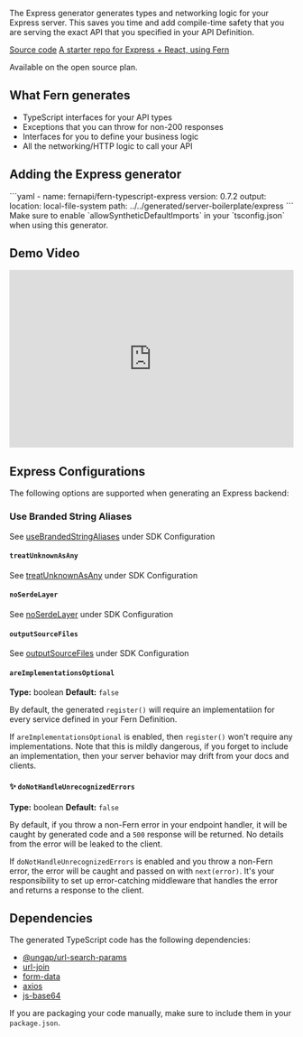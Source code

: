 The Express generator generates types and networking logic for your Express server. This saves you time and add compile-time safety that you are serving the exact API that you specified in your API Definition.

[Source code](https://github.com/fern-api/fern-typescript)
[A starter repo for Express + React, using Fern](https://github.com/fern-api/express-starter/)

Available on the open source plan.

## What Fern generates

- TypeScript interfaces for your API types
- Exceptions that you can throw for non-200 responses
- Interfaces for you to define your business logic
- All the networking/HTTP logic to call your API

## Adding the Express generator

<CodeBlock title="generators.yml">
```yaml
- name: fernapi/fern-typescript-express
  version: 0.7.2
  output:
    location: local-file-system
    path: ../../generated/server-boilerplate/express
```
</CodeBlock>

<Callout intent="warn">
Make sure to enable `allowSyntheticDefaultImports` in your `tsconfig.json` when using this generator.
</Callout>

## Demo Video

<div style="position: relative; padding-bottom: 62.5%; height: 0;"><iframe src="https://www.loom.com/embed/31f4243c4d824c54938bdc4840fbb8ba?sid=e5cc10a7-0328-4813-a877-cb3cbf61ef95" frameborder="0" webkitallowfullscreen mozallowfullscreen allowfullscreen style="position: absolute; top: 0; left: 0; width: 100%; height: 100%;"></iframe></div>

## Express Configurations

The following options are supported when generating an Express backend:

### Use Branded String Aliases

See [useBrandedStringAliases](https://docs.buildwithfern.com/sdks/typescript-node#use-branded-string-aliases) under SDK Configuration

#### `treatUnknownAsAny`

See [treatUnknownAsAny](https://docs.buildwithfern.com/sdks/typescript-node#treat-unknown-as-any) under SDK Configuration

#### `noSerdeLayer`

See [noSerdeLayer](https://docs.buildwithfern.com/sdks/typescript-node#no-serde-layer) under SDK Configuration

#### `outputSourceFiles`

See [outputSourceFiles](https://docs.buildwithfern.com/sdks/typescript-node#output-source-files) under SDK Configuration

#### `areImplementationsOptional`

**Type:** boolean
**Default:** `false`

By default, the generated `register()` will require an implementatiion for every
service defined in your Fern Definition.

If `areImplementationsOptional` is enabled, then `register()` won't require any
implementations. Note that this is mildly dangerous, if you forget to include
an implementation, then your server behavior may drift from your docs and clients.

#### ✨ `doNotHandleUnrecognizedErrors`

**Type:** boolean
**Default:** `false`

By default, if you throw a non-Fern error in your endpoint handler, it will be caught by generated code and a `500` response will be returned. No details from the error will be leaked to the client.

If `doNotHandleUnrecognizedErrors` is enabled and you throw a non-Fern error, the error will be caught and passed on with `next(error)`. It's your responsibility to set up error-catching middleware that handles the error and returns a response to the client.

## Dependencies

The generated TypeScript code has the following dependencies:

- [@ungap/url-search-params](https://www.npmjs.com/package/@ungap/url-search-params)
- [url-join](https://www.npmjs.com/package/url-join)
- [form-data](https://www.npmjs.com/package/form-data)
- [axios](https://www.npmjs.com/package/axios)
- [js-base64](https://www.npmjs.com/package/js-base64)

If you are packaging your code manually, make sure to include them in your `package.json`.
